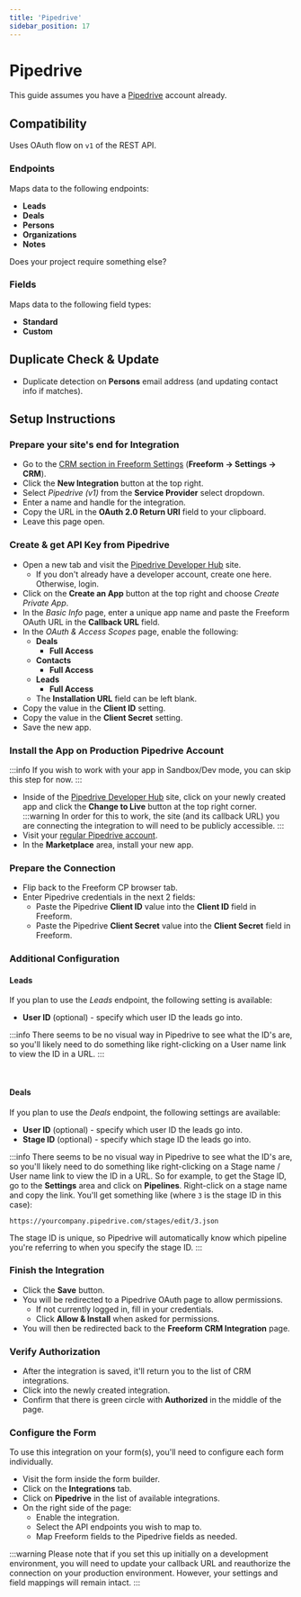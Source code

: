 ```yaml
---
title: 'Pipedrive'
sidebar_position: 17
---
```



# Pipedrive<Badge type="pro" text="Pro" /><Badge type="feature" text="Revised in 5.0+" />

This guide assumes you have a [Pipedrive](http://pipedrive.com) account already.

## Compatibility

Uses OAuth flow on `v1` of the REST API.

### Endpoints

Maps data to the following endpoints:

- **Leads**
- **Deals**
- **Persons**
- **Organizations**
- **Notes**

Does your project require something else? &nbsp; <PrimaryButtonWithLink href="/support/" text="Contact Us" />

### Fields

Maps data to the following field types:

- **Standard**
- **Custom**

## Duplicate Check & Update

- Duplicate detection on **Persons** email address (and updating contact info if matches).

## Setup Instructions

<VerticalStepWrapper>

<StepMarkdown>

### Prepare your site's end for Integration

- Go to the [CRM section in Freeform Settings](../configuration/settings.mdx#email-marketing) (**Freeform → Settings → CRM**).
- Click the **New Integration** button at the top right.
- Select _Pipedrive (v1)_ from the **Service Provider** select dropdown.
- Enter a name and handle for the integration.
- Copy the URL in the **OAuth 2.0 Return URI** field to your clipboard.
- Leave this page open.

</StepMarkdown>

<StepMarkdown>

### Create & get API Key from Pipedrive

- Open a new tab and visit the [Pipedrive Developer Hub](https://developers.pipedrive.com/) site.
  - If you don't already have a developer account, create one here. Otherwise, login.
- Click on the **Create an App** button at the top right and choose _Create Private App_.
- In the _Basic Info_ page, enter a unique app name and paste the Freeform OAuth URL in the **Callback URL** field.
- In the _OAuth & Access Scopes_ page, enable the following:
  - **Deals**
    - **Full Access**
  - **Contacts**
    - **Full Access**
  - **Leads**
    - **Full Access**
  - The **Installation URL** field can be left blank.
- Copy the value in the **Client ID** setting.
- Copy the value in the **Client Secret** setting.
- Save the new app.

</StepMarkdown>

<StepMarkdown>

### Install the App on Production Pipedrive Account

:::info
If you wish to work with your app in Sandbox/Dev mode, you can skip this step for now.
:::

- Inside of the [Pipedrive Developer Hub](https://developers.pipedrive.com/) site, click on your newly created app and click the **Change to Live** button at the top right corner.
  :::warning
  In order for this to work, the site (and its callback URL) you are connecting the integration to will need to be publicly accessible.
  :::
- Visit your [regular Pipedrive account](https://pipedrive.com).
- In the **Marketplace** area, install your new app.

</StepMarkdown>

<StepMarkdown>

### Prepare the Connection

- Flip back to the Freeform CP browser tab.
- Enter Pipedrive credentials in the next 2 fields:
  - Paste the Pipedrive **Client ID** value into the **Client ID** field in Freeform.
  - Paste the Pipedrive **Client Secret** value into the **Client Secret** field in Freeform.

</StepMarkdown>

<StepMarkdown>

### Additional Configuration

#### Leads

If you plan to use the _Leads_ endpoint, the following setting is available:

- **User ID** (optional) - specify which user ID the leads go into.

:::info
There seems to be no visual way in Pipedrive to see what the ID's are, so you'll likely need to do something like right-clicking on a User name link to view the ID in a URL.
:::

<br />

#### Deals

If you plan to use the _Deals_ endpoint, the following settings are available:

- **User ID** (optional) - specify which user ID the leads go into.
- **Stage ID** (optional) - specify which stage ID the leads go into.

:::info
There seems to be no visual way in Pipedrive to see what the ID's are, so you'll likely need to do something like right-clicking on a Stage name / User name link to view the ID in a URL. So for example, to get the Stage ID, go to the **Settings** area and click on **Pipelines**. Right-click on a stage name and copy the link. You'll get something like (where `3` is the stage ID in this case):

`https://yourcompany.pipedrive.com/stages/edit/3.json`

The stage ID is unique, so Pipedrive will automatically know which pipeline you're referring to when you specify the stage ID.
:::

</StepMarkdown>

<StepMarkdown>

### Finish the Integration

- Click the **Save** button.
- You will be redirected to a Pipedrive OAuth page to allow permissions.
  - If not currently logged in, fill in your credentials.
  - Click **Allow & Install** when asked for permissions.
- You will then be redirected back to the **Freeform CRM Integration** page.

</StepMarkdown>

<StepMarkdown>

### Verify Authorization

- After the integration is saved, it'll return you to the list of CRM integrations.
- Click into the newly created integration.
- Confirm that there is green circle with **Authorized** in the middle of the page.

</StepMarkdown>

<StepMarkdown>

### Configure the Form

To use this integration on your form(s), you'll need to configure each form individually.

- Visit the form inside the form builder.
- Click on the **Integrations** tab.
- Click on **Pipedrive** in the list of available integrations.
- On the right side of the page:
  - Enable the integration.
  - Select the API endpoints you wish to map to.
  - Map Freeform fields to the Pipedrive fields as needed.

</StepMarkdown>

</VerticalStepWrapper>

:::warning
Please note that if you set this up initially on a development environment, you will need to update your callback URL and reauthorize the connection on your production environment. However, your settings and field mappings will remain intact.
:::
